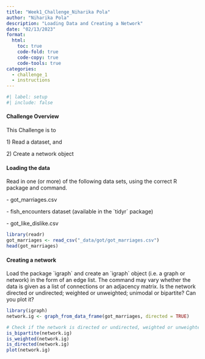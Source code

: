 ```yaml
---
title: "Week1_Challenge_Niharika Pola"
author: "Niharika Pola"
description: "Loading Data and Creating a Network"
date: "02/13/2023"
format:
  html:
    toc: true
    code-fold: true
    code-copy: true
    code-tools: true
categories: 
  - challenge_1
  - instructions
---
```


```r
#| label: setup
#| include: false
```

#### Challenge Overview

This Challenge is to

1\) Read a dataset, and

2\) Create a network object

#### Loading the data

Read in one (or more) of the following data sets, using the correct R package and command.

\- got_marriages.csv

\- fish_encounters dataset (available in the \`tidyr\` package)

\- got_like_dislike.csv

```r
library(readr)
got_marriages <- read_csv("_data/got/got_marriages.csv")
head(got_marriages)
```

#### Creating a network

Load the package \`igraph\` and create an \`igraph\` object (i.e. a graph or network) in the form of an edge list. The command may vary whether the data is given as a list of connections or an adjacency matrix. Is the network directed or undirected; weighted or unweighted; unimodal or bipartite? Can you plot it?

```r
library(igraph)
network.ig <- graph_from_data_frame(got_marriages, directed = TRUE)

# Check if the network is directed or undirected, weighted or unweighted, unimodal or bipartite
is_bipartite(network.ig)
is_weighted(network.ig) 
is_directed(network.ig) 
plot(network.ig)
```
